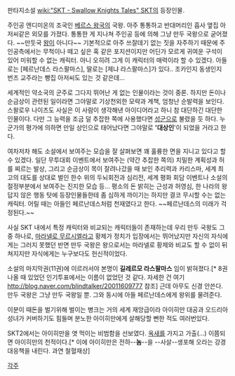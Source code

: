 판타지소설 [[wiki:"SKT - Swallow Knights Tales" SKT]]의 등장인물.

주인공 엔디미온의 조국인 [[베르스 왕국]]의 국왕. 아주 통통하고 반대머리인 흡사 옆집 아저씨같은 외모를 가졌다. 통통한 게 지나쳐 주인공 등에 의해 그냥 만두 국왕으로 굳어졌다. ~~만둣국 [[왕]]이 아니다~~ 기본적으로 아주 쓰잘데기 없는 짓을 자주하기 때문에 주인공측에서는 무척이나 떼고 싶은 혹 같은 포지션이지만 어딘가 모르게 귀여운 구석이 있어 미워할 수 없는 캐릭터. 아니 오히려 그게 이 캐릭터의 매력이라 할 수 있겠다. 아들로는 [페르난데스 라스팔마스], 딸로는 [제냐 라스팔마스]가 있다.. 조카인지 동생인지 번즈 교주라는 빵집 아저씨도 있는 것 같은데...

세계적인 약소국의 군주로 그다지 뛰어난 게 없는 인물이라는 것이 중론. 하지만 돈이나 순금상이 관련된 일이라면 그야말로 기상천외한 모략과 계책, 엄청난 순발력을 보인다. 스왈로우 나이츠도 사실은 이 사람이 생각해낸 아이디어라고 하니 참 대단하긴 대단한 인물이다. 다만 그 능력을 조금 덜 추잡한 쪽에 사용했다면 [[성군]]으로 불렸을 듯 하다. 누군가의 평가에 의하면 만일 상인으로 태어났다면 그야말로 ''''대상인''''이 되었을 거라고 한다.

여차저차 해도 소설에서 보여주는 모습을 잘 살펴보면 꽤 훌륭한 면을 지니고 있다고 할 수 있겠다. 일단 무투대회 이벤트에서 보여주는 (약간 추잡한 쪽의) 치밀한 계획성과 허를 찌르는 발상, 그리고 순금상이 목이 잘려나갔을 때 보인 추리력과 카리스마, 세계 최고의 대도를 상대로 벌인 한수 위의 두뇌회전과 심리전, 세계 평화 회담 이벤트나 소설의 절정부분에서 보여주는 진지한 모습 등… 평소의 돈 밝히는 근성과 허영심, 한 나라의 왕답지 않은 행동 탓에 등장인물들한테 좀 심하게 까이기는 하지만 결코 무시할 수는 없는 캐릭터. 어릴 때는 아들인 페르난데스처럼 천재였다고 한다. ~~페르난데스의 미래가 걱정된다.~~

사실 SKT 내에서 특정 캐릭터와 비교되는 캐릭터들이 존재하는데 우리 만두 국왕도 그 중 하나로, [[마라넬로 무르시엘라고]] 황제가 정치가 입장에서는 뛰어났지만 자신의 자식에게는 그러지 못했던 반면 만두 국왕은 왕으로서는 마라넬로 황제와 비교도 할 수 없이 뒤쳐지지만 자식에게는 누구보다도 헌신적이었다.

소설의 마지막권(11권)에 이르러서야 본명이 '''길레르모 라스팔마스''' 임이 밝혀졌다.[* 8권 나올 때 있었던 인기투표에서는 이름이 없었던 것 같다. 자세한 건 여기 http://blog.naver.com/blindtalker/20011609777 참조] 근데 아무도 신경 안쓴다. 만두 국왕은 그냥 만두 국왕일 뿐. 그와 동시에 아들 페르난데스에게 왕위를 물려준다.

이분이 때돈을 벌기위해 벌이는 병크는 거의 세계 재앙급이라 아이히만 대공과 오드리아 성녀가 커버하기도 힘들며 분노한 아이히만에게 살해당할 뻔한 적도 여러번있다.


SKT2에서는 아이히만을 엿 먹이는 비범함을 선보였다. [[옥새]]를 가지고 가출(...) 이쯤되면 아이히만의 천적이다.[* 이에 아이히만은 전하--'''놈'''--을 --사살--생포해 오라는 강경대응책을 내린다. 과연 철혈재상]

[[각주]]
